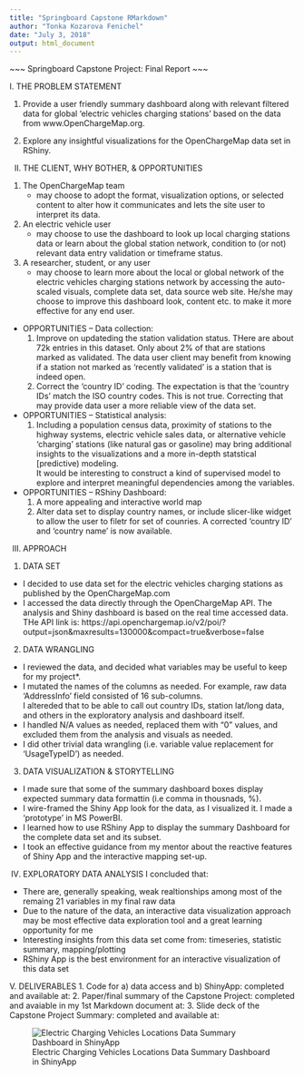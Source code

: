 ```yaml
---
title: "Springboard Capstone RMarkdown"
author: "Tonka Kozarova Fenichel"
date: "July 3, 2018"
output: html_document
---
```


~~~ Springboard Capstone Project: Final Report ~~~



I. THE PROBLEM STATEMENT

1. Provide a user friendly summary dashboard along with relevant filtered data for global 'electric vehicles charging stations'
   based on the data from www.OpenChargeMap.org. 
   
2. Explore any insightful visualizations for the OpenChargeMap data set in RShiny.



II. THE CLIENT, WHY BOTHER, & OPPORTUNITIES 

1. The OpenChargeMap team
   - may choose to adopt the format, visualization options, or selected content to alter how it communicates and lets the site user
   to interpret its data.
   
2. An electric vehicle user
   - may choose to use the dashboard to look up local charging stations data or learn about the global station network, condition to
   (or not) relevant data entry validation or timeframe status. 
   
3. A researcher, student, or any user
   - may choose to learn more about the local or global network of the electric vehicles charging stations network by accessing the
   auto-scaled visuals, complete data set, data source web site.  He/she may choose to improve this dashboard look, content etc. to
   make it more effective for any end user.


   
- OPPORTUNITIES -- Data collection:
  1. Improve on updateding the station validation status.  THere are about 72k entries in this dataset. Only about 2% of that are
     stations marked as validated.  The data user client may benefit from knowing if a station not marked as 'recently validated' 
     is a station that is indeed open.
  2. Correct the 'country ID' coding.  The expectation is that the 'country IDs' match the ISO country codes.  This is not true. 
     Correcting that may provide data user a more reliable view of the data set.

- OPPORTUNITIES -- Statistical analysis:
  1. Including a population census data, proximity of stations to the highway systems, electric vehicle sales data, or alternative
     vehicle 'charging' stations (like natural gas or gasoline) may bring additional insights to the visualizations and a more
     in-depth statstical [predictive) modeling.  
     It would be interesting to construct a kind of supervised model to explore and interpret meaningful dependencies among the
     variables.

- OPPORTUNITIES -- RShiny Dashboard:
  1. A more appealing and interactive world map 
  2. Alter data set to display country names, or include slicer-like widget to allow the user to filetr for set of counries.  A
     corrected 'country ID' and 'country name' is now available.



III. APPROACH

1. DATA SET
- I decided to use data set for the electric vehicles charging stations as published by the OpenChargeMap.com
- I accessed the data directly through the OpenChargeMap API.  The analysis and Shiny dashboard is based on the real time accessed
  data.  THe API link is: https://api.openchargemap.io/v2/poi/?output=json&maxresults=130000&compact=true&verbose=false 

2. DATA WRANGLING
- I reviewed the data, and decided what variables may be useful to keep for my project*.
- I mutated the names of the columns as needed.  For example, raw data 'AddressInfo' field consisted of 16 sub-columns.  
  I altereded that to be able to call out country IDs, station lat/long data, and others in the exploratory analysis and 
  dashboard itself.
- I handled N/A values as needed, replaced them with "0" values, and excluded them from the analysis and visuals as needed.
- I did other trivial data wrangling (i.e. variable value replacement for 'UsageTypeID') as needed.

3. DATA VISUALIZATION & STORYTELLING
- I made sure that some of the summary dashboard boxes display expected summary data formattin (i.e comma in thousnads, %).
- I wire-framed the Shiny App look for the data, as I visualized it.  I made a 'prototype' in MS PowerBI. 
- I learned how to use RShiny App to display the summary Dashboard for the complete data set and its subset.  
- I took an effective guidance from my mentor about the reactive features of Shiny App and the interactive mapping set-up.



IV. EXPLORATORY DATA ANALYSIS
I concluded that:
- There are, generally speaking, weak realtionships among most of the remaing 21 variables in my final raw data
- Due to the nature of the data, an interactive data visualization approach may be most effective data exploration tool and a great
  learning opportunity for me
- Interesting insights from this data set come from: timeseries, statistic summary, mapping/plotting  
- RShiny App is the best environment for an interactive visualization of this data set



V. DELIVERABLES
1. Code for a) data access and b) ShinyApp: completed and available at: 
2. Paper/final summary of the Capstone Project: completed and avaiable in my 1st Markdown document at: 
3. Slide deck of the Capstone Project Summary: completed and available at: 



 
![Electric Charging Vehicles Locations Data Summary Dashboard in ShinyApp](https://1drv.ms/u/s!Agx1C09V1jmugfkr-40KKipAGE_hvw)
 
 

